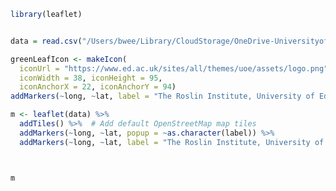 ```r

library(leaflet)


data = read.csv("/Users/bwee/Library/CloudStorage/OneDrive-UniversityofEdinburgh/Documents/Muwonge_Lab/docs/github/digital-one-health.github.io/leaflet/network.csv", header = TRUE)

greenLeafIcon <- makeIcon(
  iconUrl = "https://www.ed.ac.uk/sites/all/themes/uoe/assets/logo.png",
  iconWidth = 38, iconHeight = 95,
  iconAnchorX = 22, iconAnchorY = 94)
addMarkers(~long, ~lat, label = "The Roslin Institute, University of Edinburgh", icon = greenLeafIcon)

m <- leaflet(data) %>%
  addTiles() %>%  # Add default OpenStreetMap map tiles
  addMarkers(~long, ~lat, popup = ~as.character(label)) %>% 
  addMarkers(~long, ~lat, label = "The Roslin Institute, University of Edinburgh", icon = greenLeafIcon)



m
```